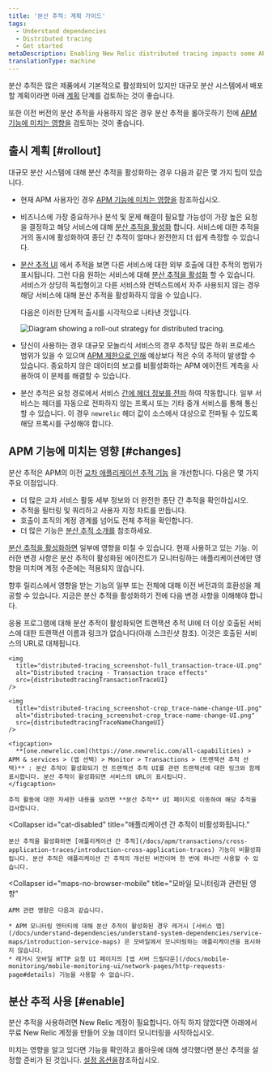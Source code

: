 ```yaml
---
title: '분산 추적: 계획 가이드'
tags:
  - Understand dependencies
  - Distributed tracing
  - Get started
metaDescription: Enabling New Relic distributed tracing impacts some APM features.
translationType: machine
---
```





분산 추적은 많은 제품에서 기본적으로 활성화되어 있지만 대규모 분산 시스템에서 배포할 계획이라면 아래 [계획](#rollout) 단계를 검토하는 것이 좋습니다.

또한 이전 버전의 <InlinePopover type="apm"/>분산 추적을 사용하지 않은 경우 분산 추적을 롤아웃하기 전에 [APM 기능에 미치는 영향을](#changes) 검토하는 것이 좋습니다.

## 출시 계획 [#rollout]

대규모 분산 시스템에 대해 분산 추적을 활성화하는 경우 다음과 같은 몇 가지 팁이 있습니다.

* 현재 APM 사용자인 경우 [APM 기능에 미치는 영향을](#changes) 참조하십시오.

* 비즈니스에 가장 중요하거나 분석 및 문제 해결이 필요할 가능성이 가장 높은 요청을 결정하고 해당 서비스에 대해 [분산 추적을 활성화](#enable) 합니다. 서비스에 대한 추적을 거의 동시에 활성화하여 종단 간 추적이 얼마나 완전한지 더 쉽게 측정할 수 있습니다.

* [분산 추적 UI](/docs/apm/distributed-tracing/ui-data/understand-use-distributed-tracing-data) 에서 추적을 보면 다른 서비스에 대한 외부 호출에 대한 추적의 범위가 표시됩니다. 그런 다음 원하는 서비스에 대해 [분산 추적을 활성화](#enable) 할 수 있습니다. 서비스가 상당히 독립형이고 다른 서비스와 컨텍스트에서 자주 사용되지 않는 경우 해당 서비스에 대해 분산 추적을 활성화하지 않을 수 있습니다.

  다음은 이러한 단계적 출시를 시각적으로 나타낸 것입니다.

  <img
    title="Diagram showing a roll-out strategy for distributed tracing."
    alt="Diagram showing a roll-out strategy for distributed tracing."
    src={distributedtracingDistributedTracingRollout}
  />

* 당신이 사용하는 경우 <InlinePopover type="apm"/>대규모 모놀리식 서비스의 경우 추적당 많은 하위 프로세스 범위가 있을 수 있으며 [APM 제한으로 인해](/docs/distributed-tracing/ui-data/understand-use-distributed-tracing-ui/#rules-limits) 예상보다 적은 수의 추적이 발생할 수 있습니다. 중요하지 않은 데이터의 보고를 비활성화하는 APM 에이전트 계측을 사용하여 이 문제를 해결할 수 있습니다.

* 분산 추적은 요청 경로에서 서비스 [간에 헤더 정보를 전파](/docs/distributed-tracing/concepts/how-new-relic-distributed-tracing-works/#headers) 하여 작동합니다. 일부 서비스는 헤더를 자동으로 전파하지 않는 프록시 또는 기타 중개 서비스를 통해 통신할 수 있습니다. 이 경우 `newrelic` 헤더 값이 소스에서 대상으로 전파될 수 있도록 해당 프록시를 구성해야 합니다.

## APM 기능에 미치는 영향 [#changes]

분산 추적은 APM의 이전 [교차 애플리케이션 추적 기능](/docs/apm/transactions/cross-application-traces/introduction-cross-application-traces) 을 개선합니다. 다음은 몇 가지 주요 이점입니다.

* 더 많은 교차 서비스 활동 세부 정보와 더 완전한 종단 간 추적을 확인하십시오.
* 추적을 필터링 및 쿼리하고 사용자 지정 차트를 만듭니다.
* 호출이 조직의 계정 경계를 넘어도 전체 추적을 확인합니다.
* 더 많은 기능은 [분산 추적 소개를](/docs/intro-distributed-tracing) 참조하세요.

[분산 추적을 활성화하면](/docs/understand-dependencies/distributed-tracing/get-started/introduction-distributed-tracing#enable) 일부에 영향을 미칠 수 있습니다. <InlinePopover type="apm"/>현재 사용하고 있는 기능. 이러한 변경 사항은 분산 추적이 활성화된 에이전트가 모니터링하는 애플리케이션에만 영향을 미치며 계정 수준에는 적용되지 않습니다.

향후 릴리스에서 영향을 받는 기능의 일부 또는 전체에 대해 이전 버전과의 호환성을 제공할 수 있습니다. 지금은 분산 추적을 활성화하기 전에 다음 변경 사항을 이해해야 합니다.

<CollapserGroup>
  <Collapser
    id="txn-trace-changes"
    title="트랜잭션 추적 UI는 트랜잭션 링크가 아닌 서비스 URL을 표시합니다."
  >
    응용 프로그램에 대해 분산 추적이 활성화되면 트랜잭션 추적 UI에 더 이상 호출된 서비스에 대한 트랜잭션 이름과 링크가 없습니다(아래 스크린샷 참조). 이것은 호출된 서비스의 URL로 대체됩니다.

    <img
      title="distributed-tracing_screenshot-full_transaction-trace-UI.png"
      alt="Distributed tracing - Transaction trace effects"
      src={distributedtracingTransactionTraceUI}
    />

    <img
      title="distributed-tracing_screenshot-crop_trace-name-change-UI.png"
      alt="distributed-tracing_screenshot-crop_trace-name-change-UI.png"
      src={distributedtracingTraceNameChangeUI}
    />

    <figcaption>
      **[one.newrelic.com](https://one.newrelic.com/all-capabilities) > APM & services > (앱 선택) > Monitor > Transactions > (트랜잭션 추적 선택)** : 분산 추적이 활성화되기 전 트랜잭션 추적 UI를 관련 트랜잭션에 대한 링크와 함께 표시합니다. 분산 추적이 활성화되면 서비스의 URL이 표시됩니다.
    </figcaption>

    추적 활동에 대한 자세한 내용을 보려면 **분산 추적** UI 페이지로 이동하여 해당 추적을 검사합니다.
  </Collapser>

  <Collapser
    id="cat-disabled"
    title="애플리케이션 간 추적이 비활성화됩니다."
  >
    분산 추적을 활성화하면 [애플리케이션 간 추적](/docs/apm/transactions/cross-application-traces/introduction-cross-application-traces) 기능이 비활성화됩니다. 분산 추적은 애플리케이션 간 추적의 개선된 버전이며 한 번에 하나만 사용할 수 있습니다.
  </Collapser>

  <Collapser
    id="maps-no-browser-mobile"
    title="모바일 모니터링과 관련된 영향"
  >
    APM 관련 영향은 다음과 같습니다.

    * APM 모니터링 엔터티에 대해 분산 추적이 활성화된 경우 레거시 [서비스 맵](/docs/understand-dependencies/understand-system-dependencies/service-maps/introduction-service-maps) 은 모바일에서 모니터링하는 애플리케이션을 표시하지 않습니다.
    * 레거시 모바일 HTTP 요청 UI 페이지의 [앱 서버 드릴다운](/docs/mobile-monitoring/mobile-monitoring-ui/network-pages/http-requests-page#details) 기능을 사용할 수 없습니다.
  </Collapser>
</CollapserGroup>

## 분산 추적 사용 [#enable]

분산 추적을 사용하려면 New Relic 계정이 필요합니다. 아직 하지 않았다면 아래에서 무료 New Relic 계정을 만들어 오늘 데이터 모니터링을 시작하십시오.

<InlineSignup/>

미치는 영향을 알고 있다면 <InlinePopover type="apm"/>기능을 확인하고 롤아웃에 대해 생각했다면 분산 추적을 설정할 준비가 된 것입니다. [설정 옵션을](/docs/distributed-tracing/concepts/quick-start)참조하십시오.